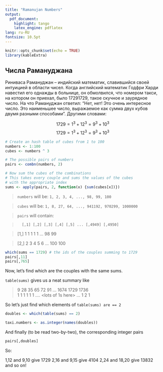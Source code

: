 ```yaml
---
title: "Ramanujan Numbers"
output: 
  pdf_document:
    highlight: tango
    latex_engine: pdflatex
lang: ru-RU
fontsize: 10.5pt
---
```


```r
knitr::opts_chunk$set(echo = TRUE)
library(kableExtra)
```

## Числа Рамануджана

Риниваса Рамануджан – индийский математик, славившийся своей интуицией в области чисел. Когда английский математик Годфри Харди навестил его однажды в больнице, он обмолвился, что номером такси, на котором он приехал, было 17291729, такое скучное и заурядное число. На что Рамануджан ответил: "Нет, нет! Это очень интересное число. Это наименьшее число, выражаемое как сумма двух кубов двумя разными способами". Другими словами:

$$1729 = 1^3 + 12^3 = 9^3 + 10^3$$
$$1729 = 1^3 + 12^3 = 9^3 + 10^3$$



```r
# Create an hash table of cubes from 1 to 100
numbers <- 1:100
cubes <- numbers ^ 3

# The possible pairs of numbers
pairs <- combn(numbers, 2)

# Now sum the cubes of the combinations
# This takes every couple and sums the values of the cubes
# with the appropriate index 
sums <- apply(pairs, 2, function(x) {sum(cubes[x])})
```

> `numbers` will be: `1, 2, 3, 4, ..., 98, 99, 100`

> `cubes` will be: `1, 8, 27, 64, ..., 941192, 970299, 1000000`

> `pairs` will contain:
    
>       [,1] [,2] [,3] [,4] [,5] ... [,4949] [,4950]

>[1,]    1    1    1    1    1 ...      98      99

>[2,]    2    3    4    5    6 ...     100     100

```r
which(sums == 1729) # the ids of the couples summing to 1729
pairs[,11] 
pairs[,765]
```

Now, let's find which are the couples with the same sums.

`table(sums)` gives us a neat summary like

> 9 28 35 65 72 91 ...                        1674 1729 1736    
  1  1  1  1  1  1 .... <lots of 1s here> ...    1    2    1
  
So let's just find which elements of `table(sums) are == 2`

```r
doubles <- which(table(sums) == 2)

taxi.numbers <- as.integer(names(doubles))
```

And finally (to be read two-by-two), the corresponding integer pairs

```r
pairs[,doubles]
```
So:

1,12 and 9,10 give 1729
2,16 and 9,15 give 4104
2,24 and 18,20 give 13832
and so on!